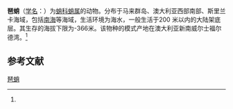 {{Speciesbox
| name = 琶蛸
| status = 
| status_system = 
| image = 
| genus = Octopus
| species = pallida
| authority = (Hoyle, 1885)<ref name='id10928'>{{cite web| url =http://www.bioinfo.cn/db05/BjdwSpecies.php?action=view&id=10928| title =琶蛸| work =《中国动物物种编目数据库》| publisher =中国科学院微生物研究所| author =中国科学院动物研究所| accessdate =2009-04-28| deadurl =yes| archiveurl =https://web.archive.org/web/20160305072854/http://www.bioinfo.cn/db05/BjdwSpecies.php?action=view&id=10928| archivedate =2016-03-05}}</ref>
}}

'''琶蛸'''（[[学名|学名]]：{{lang|la|''Octopus pallida''}}）为[[蛸科|蛸科]][[蛸属|蛸属]]的动物。分布于马来群岛、澳大利亚西部南部、斯里兰卡海域，包括[[南海|南海]]等海域，生活环境为海水，一般生活于200 米以内的大陆架底层。其生存的海拔下限为-366米。该物种的模式产地在澳大利亚新南威尔士福尔德湾。<ref name='id10928'/>

== 参考文献 ==
{{reflist}}

{{Wikispecies|Octopus pallida}}
{{Taxonbar|from=Q3204024}}

[[Category:蛸属|琶蛸]]


{{软体动物小作品}}